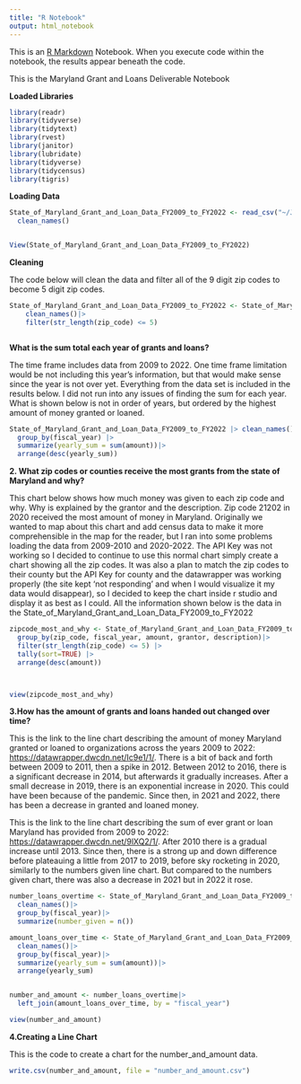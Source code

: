 ```yaml
---
title: "R Notebook"
output: html_notebook
---
```


This is an [R Markdown](http://rmarkdown.rstudio.com) Notebook. When you execute code within the notebook, the results appear beneath the code.

This is the Maryland Grant and Loans Deliverable Notebook

**Loaded Libraries**

```r
library(readr)
library(tidyverse)
library(tidytext)
library(rvest)
library(janitor)
library(lubridate)
library(tidyverse)
library(tidycensus)
library(tigris)
```

**Loading Data**

```r
State_of_Maryland_Grant_and_Loan_Data_FY2009_to_FY2022 <- read_csv("~/JOUR472_fall2023/github_j472/MD Grant and Loans/State_of_Maryland_Grant_and_Loan_Data__FY2009_to_FY2022.csv")|>
  clean_names()


View(State_of_Maryland_Grant_and_Loan_Data_FY2009_to_FY2022)
```

**Cleaning**

The code below will clean the data and filter all of the 9 digit zip codes to become 5 digit zip codes.

```r
State_of_Maryland_Grant_and_Loan_Data_FY2009_to_FY2022 <- State_of_Maryland_Grant_and_Loan_Data_FY2009_to_FY2022 |>
    clean_names()|>
    filter(str_length(zip_code) <= 5) 



```

**What is the sum total each year of grants and loans?**

The time frame includes data from 2009 to 2022. One time frame limitation would be not including this year's information, but that would make sense since the year is not over yet. Everything from the data set is included in the results below. I did not run into any issues of finding the sum for each year. What is shown below is not in order of years, but ordered by the highest amount of money granted or loaned.

```r

State_of_Maryland_Grant_and_Loan_Data_FY2009_to_FY2022 |> clean_names()|>
  group_by(fiscal_year) |>
  summarize(yearly_sum = sum(amount))|>
  arrange(desc(yearly_sum))

```

**2. What zip codes or counties receive the most grants from the state of Maryland and why?**

This chart below shows how much money was given to each zip code and why. Why is explained by the grantor and the description. Zip code 21202 in 2020 received the most amount of money in Maryland. Originally we wanted to map about this chart and add census data to make it more comprehensible in the map for the reader, but I ran into some problems loading the data from 2009-2010 and 2020-2022. The API Key was not working so I decided to continue to use this normal chart simply create a chart showing all the zip codes. It was also a plan to match the zip codes to their county but the API Key for county and the datawrapper was working properly (the site kept 'not responding' and when I would visualize it my data would disappear), so I decided to keep the chart inside r studio and display it as best as I could. All the information shown below is the data in the State_of_Maryland_Grant_and_Loan_Data_FY2009_to_FY2022

```r

zipcode_most_and_why <- State_of_Maryland_Grant_and_Loan_Data_FY2009_to_FY2022|>
  group_by(zip_code, fiscal_year, amount, grantor, description)|>
  filter(str_length(zip_code) <= 5) |> 
  tally(sort=TRUE) |>
  arrange(desc(amount))



view(zipcode_most_and_why)

```

**3.How has the amount of grants and loans handed out changed over time?**

This is the link to the line chart describing the amount of money Maryland granted or loaned to organizations across the years 2009 to 2022: <https://datawrapper.dwcdn.net/Ic9e1/1/>. There is a bit of back and forth between 2009 to 2011, then a spike in 2012. Between 2012 to 2016, there is a significant decrease in 2014, but afterwards it gradually increases. After a small decrease in 2019, there is an exponential increase in 2020. This could have been because of the pandemic. Since then, in 2021 and 2022, there has been a decrease in granted and loaned money.

This is the link to the line chart describing the sum of ever grant or loan Maryland has provided from 2009 to 2022: <https://datawrapper.dwcdn.net/9lXQ2/1/>. After 2010 there is a gradual increase until 2013. Since then, there is a strong up and down difference before plateauing a little from 2017 to 2019, before sky rocketing in 2020, similarly to the numbers given line chart. But compared to the numbers given chart, there was also a decrease in 2021 but in 2022 it rose.

```r


number_loans_overtime <- State_of_Maryland_Grant_and_Loan_Data_FY2009_to_FY2022 |>
  clean_names()|>
  group_by(fiscal_year)|>
  summarize(number_given = n())

amount_loans_over_time <- State_of_Maryland_Grant_and_Loan_Data_FY2009_to_FY2022|>
  clean_names()|>
  group_by(fiscal_year)|>
  summarize(yearly_sum = sum(amount))|>
  arrange(yearly_sum)


number_and_amount <- number_loans_overtime|>
  left_join(amount_loans_over_time, by = "fiscal_year")

view(number_and_amount)
```

**4.Creating a Line Chart**

This is the code to create a chart for the number_and_amount data.

```r
write.csv(number_and_amount, file = "number_and_amount.csv")
```
